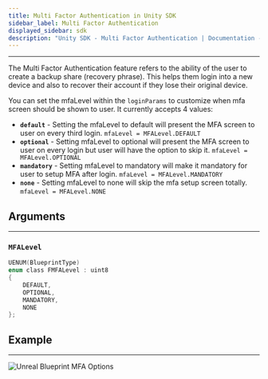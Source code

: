 ```yaml
---
title: Multi Factor Authentication in Unity SDK
sidebar_label: Multi Factor Authentication
displayed_sidebar: sdk
description: "Unity SDK - Multi Factor Authentication | Documentation - Web3Auth"
---
```


---

The Multi Factor Authentication feature refers to the ability of the user to create a backup share (recovery phrase). This helps them login into a new
device and also to recover their account if they lose their original device.

You can set the mfaLevel within the `loginParams` to customize when mfa screen should be shown to user. It currently accepts 4 values:

- **`default`** - Setting the mfaLevel to default will present the MFA screen to user on every third login. `mfaLevel = MFALevel.DEFAULT`
- **`optional`** - Setting mfaLevel to optional will present the MFA screen to user on every login but user will have the option to skip it.
  `mfaLevel = MFALevel.OPTIONAL`
- **`mandatory`** - Setting mfaLevel to mandatory will make it mandatory for user to setup MFA after login. `mfaLevel = MFALevel.MANDATORY`
- **`none`** - Setting mfaLevel to none will skip the mfa setup screen totally. `mfaLevel = MFALevel.NONE`

## Arguments

---

### `MFALevel`

```c
UENUM(BlueprintType)
enum class FMFALevel : uint8
{
	DEFAULT,
	OPTIONAL,
	MANDATORY,
	NONE
};
```

## Example

---

![Unreal Blueprint MFA Options](/content-hub/sdk/unreal/mfa.png)
